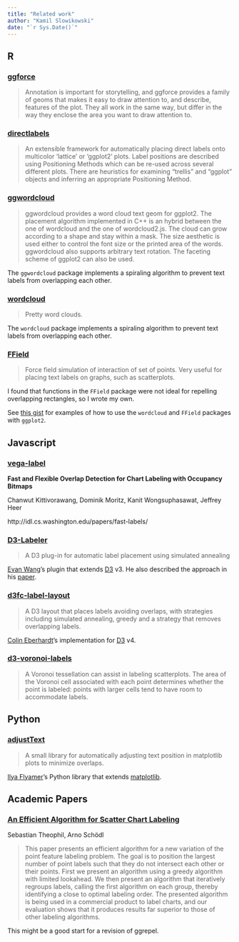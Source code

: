 ```yaml
---
title: "Related work"
author: "Kamil Slowikowski"
date: "`r Sys.Date()`"
---
```


## R

### [ggforce]

> Annotation is important for storytelling, and ggforce provides a family of
> geoms that makes it easy to draw attention to, and describe, features of the
> plot. They all work in the same way, but differ in the way they enclose the
> area you want to draw attention to.

### [directlabels]

> An extensible framework for automatically placing direct labels onto
> multicolor 'lattice' or 'ggplot2' plots. Label positions are described
> using Positioning Methods which can be re-used across several different
> plots. There are heuristics for examining "trellis" and "ggplot" objects
> and inferring an appropriate Positioning Method.

### [ggwordcloud]

> ggwordcloud provides a word cloud text geom for ggplot2. The placement
> algorithm implemented in C++ is an hybrid between the one of wordcloud and
> the one of wordcloud2.js. The cloud can grow according to a shape and stay
> within a mask. The size aesthetic is used either to control the font size or
> the printed area of the words. ggwordcloud also supports arbitrary text
> rotation. The faceting scheme of ggplot2 can also be used.

The `ggwordcloud` package implements a spiraling algorithm to prevent text
labels from overlapping each other.

### [wordcloud]

> Pretty word clouds.

The `wordcloud` package implements a spiraling algorithm to prevent text
labels from overlapping each other.

### [FField]

> Force field simulation of interaction of set of points. Very useful for
> placing text labels on graphs, such as scatterplots.

I found that functions in the `FField` package were not ideal for repelling
overlapping rectangles, so I wrote my own.

See [this gist][1] for examples of how to use the `wordcloud` and `FField`
packages with `ggplot2`.

[1]: https://gist.github.com/slowkow/003b4d9f3f59cee8551c

[ggplot2]: https://cran.r-project.org/package=ggplot2
[ggforce]: https://cran.r-project.org/package=ggforce
[directlabels]: https://cran.r-project.org/package=directlabels
[wordcloud]: https://cran.r-project.org/package=wordcloud
[ggwordcloud]: https://cran.r-project.org/package=ggwordcloud
[FField]: https://cran.r-project.org/package=FField

## Javascript

### [vega-label]

**Fast and Flexible Overlap Detection for Chart Labeling with Occupancy Bitmaps**

Chanwut Kittivorawang, Dominik Moritz, Kanit Wongsuphasawat, Jeffrey Heer

http://idl.cs.washington.edu/papers/fast-labels/

[vega-label]: https://github.com/vega/vega/tree/master/packages/vega-label

### [D3-Labeler]

> A D3 plug-in for automatic label placement using simulated annealing

[Evan Wang]'s plugin that extends [D3] v3. He also described the approach in his [paper][evan-paper].

[D3]: https://github.com/d3/d3
[D3-Labeler]: https://github.com/tinker10/D3-Labeler
[evan-paper]: http://vis.berkeley.edu/courses/cs294-10-fa13/wiki/images/5/55/FP_EvanWang_paper.pdf
[Evan Wang]: https://github.com/tinker10

### [d3fc-label-layout]

> A D3 layout that places labels avoiding overlaps, with strategies including simulated annealing, greedy and a strategy that removes overlapping labels.

[Colin Eberhardt]'s implementation for [D3] v4.

[d3fc-label-layout]: https://github.com/d3fc/d3fc-label-layout
[Colin Eberhardt]: https://github.com/ColinEberhardt

### [d3-voronoi-labels]

> A Voronoi tessellation can assist in labeling scatterplots. The area of the Voronoi cell associated with each point determines whether the point is labeled: points with larger cells tend to have room to accommodate labels.

[d3-voronoi-labels]: https://beta.observablehq.com/@mbostock/d3-voronoi-labels

## Python

### [adjustText]

> A small library for automatically adjusting text position in matplotlib plots to minimize overlaps.

[Ilya Flyamer]'s Python library that extends [matplotlib].

[adjustText]: https://github.com/Phlya/adjustText
[matplotlib]: https://matplotlib.org/
[Ilya Flyamer]: https://github.com/Phlya

## Academic Papers

### [An Efficient Algorithm for Scatter Chart Labeling][aaai]

Sebastian Theophil, Arno Schödl

> This paper presents an efficient algorithm for a new variation of the point
> feature labeling problem. The goal is to position the largest number of point
> labels such that they do not intersect each other or their points. First we
> present an algorithm using a greedy algorithm with limited lookahead. We then
> present an algorithm that iteratively regroups labels, calling the first
> algorithm on each group, thereby identifying a close to optimal labeling
> order. The presented algorithm is being used in a commercial product to label
> charts, and our evaluation shows that it produces results far superior to
> those of other labeling algorithms.

This might be a good start for a revision of ggrepel.

[aaai]: https://www.aaai.org/Papers/AAAI/2006/AAAI06-167.pdf

